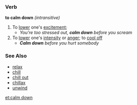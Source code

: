 ===Verb===
'''to calm down''' ''(intransitive)''
#To [[lower]] one's [[excitement]];
#*''You're too stressed out, '''calm down''' before you scream''
#To [[lower]] one's [[intensity]] or [[anger]]; to [[cool off]]
#*'''''Calm down''' before you hurt somebody''

===See Also===
*[[relax]]
*[[chill]]
*[[chill out]]
*[[chillax]]
*[[unwind]]

[[et:calm down]]